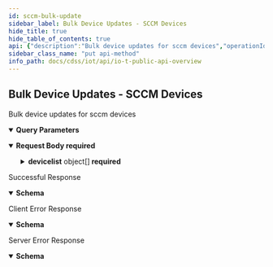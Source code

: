 ```yaml
---
id: sccm-bulk-update
sidebar_label: Bulk Device Updates - SCCM Devices
hide_title: true
hide_table_of_contents: true
api: {"description":"Bulk device updates for sccm devices","operationId":"sccm-bulk-update","security":[{"X-Key-Id":[],"X-Access-Key":[]}],"tags":["IoT Public API"],"parameters":[{"description":"The customer ID specifies the API call","in":"query","name":"customerid","required":true,"schema":{"type":"string"}},{"description":"The tenant ID specifies the API call","in":"query","name":"tenantid","required":true,"schema":{"type":"string"}},{"description":"Source of integration","in":"query","name":"updateSource","required":true,"schema":{"type":"string"}}],"requestBody":{"required":true,"content":{"application/json":{"schema":{"type":"object","required":["devicelist"],"properties":{"devicelist":{"type":"array","description":"devices","items":{"type":"object","properties":{"deviceid":{"type":"string","description":"Required field"},"serialNumber":{"type":"string"},"vendor":{"type":"string"},"model":{"type":"string"},"diskEncryptionStatus":{"type":"string"},"windowsInstalledPatches":{"type":"string"},"windowsInstalledSoftware":{"type":"string"},"windowsGUID":{"type":"string"},"sccmSite":{"type":"string"},"sccmDomain":{"type":"string"}}}}}},"examples":{"payloadExample":{"value":{"devicelist":[{"serialNumber":"1R2RZY2","vendor":"Apple Inc.","model":"MacBook Pro","diskEncryptionStatus":"Encrypted","windowsInstalledPatches":"11.1","windowsInstalledSoftware":"Microsoft 365","windowsGUID":"6B29FC40-CA47-1067-B31D-00DD010662DA","sccmSite":"Site A","sccmDomain":"sccm.com"}]}}}}}},"responses":{"200":{"description":"Successful Response","content":{"application/json":{"schema":{"type":"object","properties":{"api":{"type":"string","description":"The path used to call the IoT Security API: “device/bulkupdate”"},"ver":{"type":"string","description":"The version of the IoT Security API: “v4.0”"},"code":{"type":"string","description":"The code number indicating success: 1"},"message":{"type":"string","description":"The message indicating success: “OK”"},"updatedDeviceNum":{"type":"integer","description":"The number of devices that IoT Security successfully updated"}}},"examples":{"resolveSecurityAlertResponseExample":{"value":{"api":"device/bulkUpdate","ver":"v4.0","code":1,"message":"OK","updatedDeviceNum":5}}}}}},"4XX":{"description":"Client Error Response","content":{"application/json":{"schema":{"type":"object","properties":{"code":{"type":"string","description":"STATUS_CODE"},"msg":{"type":"string","description":"GENERAL_MESSAGE"}}},"examples":{"Bad Request":{"value":{"code":400,"msg":"Bad Request. This occurs when an HTTP request contains an invalid query string."}},"Forbidden access":{"value":{"code":403,"msg":"Forbidden access. Either the provided API key is invalid or it does not have the required RBAC permissions to run this API."}},"Too many requests":{"value":{"code":429,"msg":"Too many requests. The number of requests for device details for a single device exceeded the rate limit of 180 queries per minute per tenant."}}}}}},"5XX":{"description":"Server Error Response","content":{"application/json":{"schema":{"type":"object","properties":{"code":{"type":"string","description":"STATUS_CODE"},"msg":{"type":"string","description":"GENERAL_MESSAGE"}}},"examples":{"resolveSecurityAlertResponseExample":{"value":{"code":500,"msg":"Internal server error. A unified status for API communication type errors."}}}}}}},"method":"put","path":"/pub/v4.0/device/bulkUpdate?updateSource=sccm","servers":[{"url":"https://{customer-name}.iot.paloaltonetworks.com"}],"securitySchemes":{"X-Key-Id":{"description":"Your API header requires X-Key-Id for authentication.","type":"apiKey","in":"header","name":"X-Key-Id"},"X-Access-Key":{"description":"Your API header requires X-Key-Key for authentication.","type":"apiKey","in":"header","name":"X-Access-Key"}},"jsonRequestBodyExample":{"devicelist":[{"deviceid":"string","serialNumber":"string","vendor":"string","model":"string","diskEncryptionStatus":"string","windowsInstalledPatches":"string","windowsInstalledSoftware":"string","windowsGUID":"string","sccmSite":"string","sccmDomain":"string"}]},"info":{"description":"Please refer [IoT Public API Authentication](iot-public-api-headers) to know how to get API Key<br/>\n","title":"IoT Public API Overview","version":"v4.0","contact":{}}}
sidebar_class_name: "put api-method"
info_path: docs/cdss/iot/api/io-t-public-api-overview
---
```



## Bulk Device Updates - SCCM Devices



Bulk device updates for sccm devices

<details style={{"marginBottom":"1rem"}} data-collapsed={false} open={true}><summary style={{}}><strong>Query Parameters</strong></summary><div><ul><ParamsItem className={"paramsItem"} param={{"description":"The customer ID specifies the API call","in":"query","name":"customerid","required":true,"schema":{"type":"string"}}}></ParamsItem><ParamsItem className={"paramsItem"} param={{"description":"The tenant ID specifies the API call","in":"query","name":"tenantid","required":true,"schema":{"type":"string"}}}></ParamsItem><ParamsItem className={"paramsItem"} param={{"description":"Source of integration","in":"query","name":"updateSource","required":true,"schema":{"type":"string"}}}></ParamsItem></ul></div></details><MimeTabs><TabItem label={"application/json"} value={"application/json-schema"}><details style={{}} data-collapsed={false} open={true}><summary style={{"textAlign":"left"}}><strong>Request Body</strong><strong style={{"fontSize":"var(--ifm-code-font-size)","color":"var(--openapi-required)"}}> required</strong></summary><div style={{"textAlign":"left","marginLeft":"1rem"}}></div><ul style={{"marginLeft":"1rem"}}><SchemaItem collapsible={true} className={"schemaItem"}><details style={{}}><summary style={{}}><strong>devicelist</strong><span style={{"opacity":"0.6"}}> object[]</span><strong style={{"fontSize":"var(--ifm-code-font-size)","color":"var(--openapi-required)"}}> required</strong></summary><div style={{"marginLeft":"1rem"}}><div style={{"marginTop":".5rem","marginBottom":".5rem"}}>

devices

</div><SchemaItem collapsible={false} name={"deviceid"} required={false} schemaDescription={"Required field"} schemaName={"string"} qualifierMessage={undefined} defaultValue={undefined}></SchemaItem><SchemaItem collapsible={false} name={"serialNumber"} required={false} schemaDescription={undefined} schemaName={"string"} qualifierMessage={undefined} defaultValue={undefined}></SchemaItem><SchemaItem collapsible={false} name={"vendor"} required={false} schemaDescription={undefined} schemaName={"string"} qualifierMessage={undefined} defaultValue={undefined}></SchemaItem><SchemaItem collapsible={false} name={"model"} required={false} schemaDescription={undefined} schemaName={"string"} qualifierMessage={undefined} defaultValue={undefined}></SchemaItem><SchemaItem collapsible={false} name={"diskEncryptionStatus"} required={false} schemaDescription={undefined} schemaName={"string"} qualifierMessage={undefined} defaultValue={undefined}></SchemaItem><SchemaItem collapsible={false} name={"windowsInstalledPatches"} required={false} schemaDescription={undefined} schemaName={"string"} qualifierMessage={undefined} defaultValue={undefined}></SchemaItem><SchemaItem collapsible={false} name={"windowsInstalledSoftware"} required={false} schemaDescription={undefined} schemaName={"string"} qualifierMessage={undefined} defaultValue={undefined}></SchemaItem><SchemaItem collapsible={false} name={"windowsGUID"} required={false} schemaDescription={undefined} schemaName={"string"} qualifierMessage={undefined} defaultValue={undefined}></SchemaItem><SchemaItem collapsible={false} name={"sccmSite"} required={false} schemaDescription={undefined} schemaName={"string"} qualifierMessage={undefined} defaultValue={undefined}></SchemaItem><SchemaItem collapsible={false} name={"sccmDomain"} required={false} schemaDescription={undefined} schemaName={"string"} qualifierMessage={undefined} defaultValue={undefined}></SchemaItem></div></details></SchemaItem></ul></details></TabItem></MimeTabs><div><ApiTabs><TabItem label={"200"} value={"200"}><div>

Successful Response

</div><div><MimeTabs groupId={"mime-type"}><TabItem label={"application/json"} value={"application/json"}><SchemaTabs groupId={"schema-tabs"}><TabItem label={"Schema"} value={"Schema"}><details style={{}} data-collapsed={false} open={true}><summary style={{"textAlign":"left"}}><strong>Schema</strong></summary><div style={{"textAlign":"left","marginLeft":"1rem"}}></div><ul style={{"marginLeft":"1rem"}}><SchemaItem collapsible={false} name={"api"} required={false} schemaDescription={"The path used to call the IoT Security API: “device/bulkupdate”"} schemaName={"string"} qualifierMessage={undefined} defaultValue={undefined}></SchemaItem><SchemaItem collapsible={false} name={"ver"} required={false} schemaDescription={"The version of the IoT Security API: “v4.0”"} schemaName={"string"} qualifierMessage={undefined} defaultValue={undefined}></SchemaItem><SchemaItem collapsible={false} name={"code"} required={false} schemaDescription={"The code number indicating success: 1"} schemaName={"string"} qualifierMessage={undefined} defaultValue={undefined}></SchemaItem><SchemaItem collapsible={false} name={"message"} required={false} schemaDescription={"The message indicating success: “OK”"} schemaName={"string"} qualifierMessage={undefined} defaultValue={undefined}></SchemaItem><SchemaItem collapsible={false} name={"updatedDeviceNum"} required={false} schemaDescription={"The number of devices that IoT Security successfully updated"} schemaName={"integer"} qualifierMessage={undefined} defaultValue={undefined}></SchemaItem></ul></details></TabItem><TabItem label={"Example (from schema)"} value={"Example (from schema)"}><ResponseSamples responseExample={"{\n  \"api\": \"string\",\n  \"ver\": \"string\",\n  \"code\": \"string\",\n  \"message\": \"string\",\n  \"updatedDeviceNum\": 0\n}"} language={"json"}></ResponseSamples></TabItem><TabItem label={"Resolve Security Alert Response Example"} value={"Resolve Security Alert Response Example"}><ResponseSamples responseExample={"{\n  \"api\": \"device/bulkUpdate\",\n  \"ver\": \"v4.0\",\n  \"code\": 1,\n  \"message\": \"OK\",\n  \"updatedDeviceNum\": 5\n}"} language={"json"}></ResponseSamples></TabItem></SchemaTabs></TabItem></MimeTabs></div></TabItem><TabItem label={"4XX"} value={"4XX"}><div>

Client Error Response

</div><div><MimeTabs groupId={"mime-type"}><TabItem label={"application/json"} value={"application/json"}><SchemaTabs groupId={"schema-tabs"}><TabItem label={"Schema"} value={"Schema"}><details style={{}} data-collapsed={false} open={true}><summary style={{"textAlign":"left"}}><strong>Schema</strong></summary><div style={{"textAlign":"left","marginLeft":"1rem"}}></div><ul style={{"marginLeft":"1rem"}}><SchemaItem collapsible={false} name={"code"} required={false} schemaDescription={"STATUS_CODE"} schemaName={"string"} qualifierMessage={undefined} defaultValue={undefined}></SchemaItem><SchemaItem collapsible={false} name={"msg"} required={false} schemaDescription={"GENERAL_MESSAGE"} schemaName={"string"} qualifierMessage={undefined} defaultValue={undefined}></SchemaItem></ul></details></TabItem><TabItem label={"Example (from schema)"} value={"Example (from schema)"}><ResponseSamples responseExample={"{\n  \"code\": \"string\",\n  \"msg\": \"string\"\n}"} language={"json"}></ResponseSamples></TabItem><TabItem label={" Bad  Request"} value={" Bad  Request"}><ResponseSamples responseExample={"{\n  \"code\": 400,\n  \"msg\": \"Bad Request. This occurs when an HTTP request contains an invalid query string.\"\n}"} language={"json"}></ResponseSamples></TabItem><TabItem label={" Forbidden access"} value={" Forbidden access"}><ResponseSamples responseExample={"{\n  \"code\": 403,\n  \"msg\": \"Forbidden access. Either the provided API key is invalid or it does not have the required RBAC permissions to run this API.\"\n}"} language={"json"}></ResponseSamples></TabItem><TabItem label={" Too many requests"} value={" Too many requests"}><ResponseSamples responseExample={"{\n  \"code\": 429,\n  \"msg\": \"Too many requests. The number of requests for device details for a single device exceeded the rate limit of 180 queries per minute per tenant.\"\n}"} language={"json"}></ResponseSamples></TabItem></SchemaTabs></TabItem></MimeTabs></div></TabItem><TabItem label={"5XX"} value={"5XX"}><div>

Server Error Response

</div><div><MimeTabs groupId={"mime-type"}><TabItem label={"application/json"} value={"application/json"}><SchemaTabs groupId={"schema-tabs"}><TabItem label={"Schema"} value={"Schema"}><details style={{}} data-collapsed={false} open={true}><summary style={{"textAlign":"left"}}><strong>Schema</strong></summary><div style={{"textAlign":"left","marginLeft":"1rem"}}></div><ul style={{"marginLeft":"1rem"}}><SchemaItem collapsible={false} name={"code"} required={false} schemaDescription={"STATUS_CODE"} schemaName={"string"} qualifierMessage={undefined} defaultValue={undefined}></SchemaItem><SchemaItem collapsible={false} name={"msg"} required={false} schemaDescription={"GENERAL_MESSAGE"} schemaName={"string"} qualifierMessage={undefined} defaultValue={undefined}></SchemaItem></ul></details></TabItem><TabItem label={"Example (from schema)"} value={"Example (from schema)"}><ResponseSamples responseExample={"{\n  \"code\": \"string\",\n  \"msg\": \"string\"\n}"} language={"json"}></ResponseSamples></TabItem><TabItem label={"Resolve Security Alert Response Example"} value={"Resolve Security Alert Response Example"}><ResponseSamples responseExample={"{\n  \"code\": 500,\n  \"msg\": \"Internal server error. A unified status for API communication type errors.\"\n}"} language={"json"}></ResponseSamples></TabItem></SchemaTabs></TabItem></MimeTabs></div></TabItem></ApiTabs></div>
      